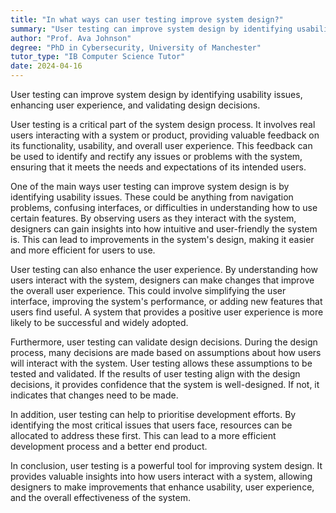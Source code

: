 ```yaml
---
title: "In what ways can user testing improve system design?"
summary: "User testing can improve system design by identifying usability issues, enhancing user experience, and validating design decisions."
author: "Prof. Ava Johnson"
degree: "PhD in Cybersecurity, University of Manchester"
tutor_type: "IB Computer Science Tutor"
date: 2024-04-16
---
```


User testing can improve system design by identifying usability issues, enhancing user experience, and validating design decisions.

User testing is a critical part of the system design process. It involves real users interacting with a system or product, providing valuable feedback on its functionality, usability, and overall user experience. This feedback can be used to identify and rectify any issues or problems with the system, ensuring that it meets the needs and expectations of its intended users.

One of the main ways user testing can improve system design is by identifying usability issues. These could be anything from navigation problems, confusing interfaces, or difficulties in understanding how to use certain features. By observing users as they interact with the system, designers can gain insights into how intuitive and user-friendly the system is. This can lead to improvements in the system's design, making it easier and more efficient for users to use.

User testing can also enhance the user experience. By understanding how users interact with the system, designers can make changes that improve the overall user experience. This could involve simplifying the user interface, improving the system's performance, or adding new features that users find useful. A system that provides a positive user experience is more likely to be successful and widely adopted.

Furthermore, user testing can validate design decisions. During the design process, many decisions are made based on assumptions about how users will interact with the system. User testing allows these assumptions to be tested and validated. If the results of user testing align with the design decisions, it provides confidence that the system is well-designed. If not, it indicates that changes need to be made.

In addition, user testing can help to prioritise development efforts. By identifying the most critical issues that users face, resources can be allocated to address these first. This can lead to a more efficient development process and a better end product.

In conclusion, user testing is a powerful tool for improving system design. It provides valuable insights into how users interact with a system, allowing designers to make improvements that enhance usability, user experience, and the overall effectiveness of the system.
    